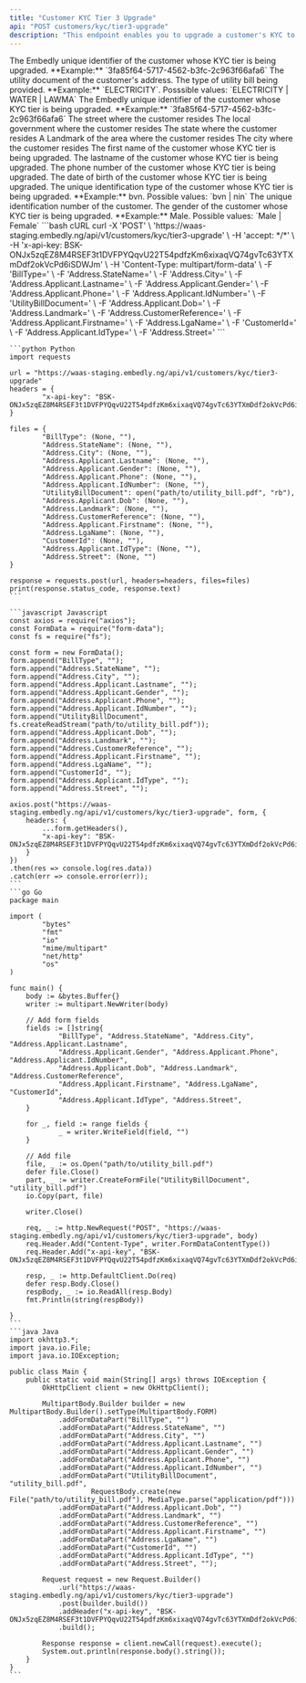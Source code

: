 ```yaml
---
title: "Customer KYC Tier 3 Upgrade"
api: "POST customers/kyc/tier3-upgrade"
description: "This endpoint enables you to upgrade a customer's KYC to Tier 3"
---
```


<ParamField body="CustomerId" type="string" required>
	The Embedly unique identifier of the customer whose KYC tier is being
	upgraded. **Example:** `3fa85f64-5717-4562-b3fc-2c963f66afa6`
</ParamField>

<ParamField body="UtilityBillDocument" type="file" required>
	The utility document of the customer's address.
</ParamField>

<ParamField body="BillType" type="string" required>
	The type of utility bill being provided. **Example:** `ELECTRICITY`. Posssible
	values: `ELECTRICITY | WATER | LAWMA`
</ParamField>

<ParamField body="Address.CustomerReference" type="string" required>
	The Embedly unique identifier of the customer whose KYC tier is being
	upgraded. **Example:** `3fa85f64-5717-4562-b3fc-2c963f66afa6`
</ParamField>

<ParamField body="Address.Street" type="string" required>
	The street where the customer resides
</ParamField>

<ParamField body="Address.LgaName" type="string" required>
	The local government where the customer resides
</ParamField>

<ParamField body="Address.StateName" type="string" required>
	The state where the customer resides
</ParamField>

<ParamField body="Address.Landmark" type="string" required>
	A Landmark of the area where the customer resides
</ParamField>

<ParamField body="Address.City" type="string" required>
	The city where the customer resides
</ParamField>

<ParamField body="Address.Firstname" type="string" required>
	The first name of the customer whose KYC tier is being upgraded.
</ParamField>

<ParamField body="Address.Lastname" type="string" required>
	The lastname of the customer whose KYC tier is being upgraded.
</ParamField>

<ParamField body="Address.Phone" type="string" required>
	The phone number of the customer whose KYC tier is being upgraded.
</ParamField>

<ParamField body="Address.Dob" type="string" required>
	The date of birth of the customer whose KYC tier is being upgraded.
</ParamField>

<ParamField body="Address.idType" type="string" required>
	The unique identification type of the customer whose KYC tier is being
	upgraded. **Example:** bvn. Possible values: `bvn | nin`
</ParamField>

<ParamField body="Address.idNumber" type="string" required>
	The unique identification number of the customer.
</ParamField>

<ParamField body="Address.Gender" type="string" required>
	The gender of the customer whose KYC tier is being upgraded. **Example:**
	Male. Possible values: `Male | Female`
</ParamField>

<RequestExample>
	```bash cURL 
	curl -X 'POST' \
	'https://waas-staging.embedly.ng/api/v1/customers/kyc/tier3-upgrade' \
	-H 'accept: */*' \
	-H 'x-api-key: BSK-ONJx5zqEZ8M4RSEF3t1DVFPYQqvU22T54pdfzKm6xixaqVQ74gvTc63YTXmDdf2okVcPd6iSDWJm' \
	-H 'Content-Type: multipart/form-data' \
	-F 'BillType=' \
	-F 'Address.StateName=' \
	-F 'Address.City=' \
	-F 'Address.Applicant.Lastname=' \
	-F 'Address.Applicant.Gender=' \
	-F 'Address.Applicant.Phone=' \
	-F 'Address.Applicant.IdNumber=' \
	-F 'UtilityBillDocument=' \
	-F 'Address.Applicant.Dob=' \
	-F 'Address.Landmark=' \
	-F 'Address.CustomerReference=' \
	-F 'Address.Applicant.Firstname=' \
	-F 'Address.LgaName=' \
	-F 'CustomerId=' \
	-F 'Address.Applicant.IdType=' \
	-F 'Address.Street='
	```
	
	```python Python
	import requests

    url = "https://waas-staging.embedly.ng/api/v1/customers/kyc/tier3-upgrade"
    headers = {
    		"x-api-key": "BSK-ONJx5zqEZ8M4RSEF3t1DVFPYQqvU22T54pdfzKm6xixaqVQ74gvTc63YTXmDdf2okVcPd6iSDWJm"
    }

    files = {
    		"BillType": (None, ""),
    		"Address.StateName": (None, ""),
    		"Address.City": (None, ""),
    		"Address.Applicant.Lastname": (None, ""),
    		"Address.Applicant.Gender": (None, ""),
    		"Address.Applicant.Phone": (None, ""),
    		"Address.Applicant.IdNumber": (None, ""),
    		"UtilityBillDocument": open("path/to/utility_bill.pdf", "rb"),
    		"Address.Applicant.Dob": (None, ""),
    		"Address.Landmark": (None, ""),
    		"Address.CustomerReference": (None, ""),
    		"Address.Applicant.Firstname": (None, ""),
    		"Address.LgaName": (None, ""),
    		"CustomerId": (None, ""),
    		"Address.Applicant.IdType": (None, ""),
    		"Address.Street": (None, "")
    }

    response = requests.post(url, headers=headers, files=files)
    print(response.status_code, response.text)
    ```

    ```javascript Javascript
    const axios = require("axios");
    const FormData = require("form-data");
    const fs = require("fs");

    const form = new FormData();
    form.append("BillType", "");
    form.append("Address.StateName", "");
    form.append("Address.City", "");
    form.append("Address.Applicant.Lastname", "");
    form.append("Address.Applicant.Gender", "");
    form.append("Address.Applicant.Phone", "");
    form.append("Address.Applicant.IdNumber", "");
    form.append("UtilityBillDocument", fs.createReadStream("path/to/utility_bill.pdf"));
    form.append("Address.Applicant.Dob", "");
    form.append("Address.Landmark", "");
    form.append("Address.CustomerReference", "");
    form.append("Address.Applicant.Firstname", "");
    form.append("Address.LgaName", "");
    form.append("CustomerId", "");
    form.append("Address.Applicant.IdType", "");
    form.append("Address.Street", "");

    axios.post("https://waas-staging.embedly.ng/api/v1/customers/kyc/tier3-upgrade", form, {
    	headers: {
    		...form.getHeaders(),
    		"x-api-key": "BSK-ONJx5zqEZ8M4RSEF3t1DVFPYQqvU22T54pdfzKm6xixaqVQ74gvTc63YTXmDdf2okVcPd6iSDWJm"
    	}
    })
    .then(res => console.log(res.data))
    .catch(err => console.error(err));
    ```
    ```go Go
    package main

    import (
    		"bytes"
    		"fmt"
    		"io"
    		"mime/multipart"
    		"net/http"
    		"os"
    )

    func main() {
    	body := &bytes.Buffer{}
    	writer := multipart.NewWriter(body)

    	// Add form fields
    	fields := []string{
    			"BillType", "Address.StateName", "Address.City", "Address.Applicant.Lastname",
    			"Address.Applicant.Gender", "Address.Applicant.Phone", "Address.Applicant.IdNumber",
    			"Address.Applicant.Dob", "Address.Landmark", "Address.CustomerReference",
    			"Address.Applicant.Firstname", "Address.LgaName", "CustomerId",
    			"Address.Applicant.IdType", "Address.Street",
    	}

    	for _, field := range fields {
    			_ = writer.WriteField(field, "")
    	}

    	// Add file
    	file, _ := os.Open("path/to/utility_bill.pdf")
    	defer file.Close()
    	part, _ := writer.CreateFormFile("UtilityBillDocument", "utility_bill.pdf")
    	io.Copy(part, file)

    	writer.Close()

    	req, _ := http.NewRequest("POST", "https://waas-staging.embedly.ng/api/v1/customers/kyc/tier3-upgrade", body)
    	req.Header.Add("Content-Type", writer.FormDataContentType())
    	req.Header.Add("x-api-key", "BSK-ONJx5zqEZ8M4RSEF3t1DVFPYQqvU22T54pdfzKm6xixaqVQ74gvTc63YTXmDdf2okVcPd6iSDWJm")

    	resp, _ := http.DefaultClient.Do(req)
    	defer resp.Body.Close()
    	respBody, _ := io.ReadAll(resp.Body)
    	fmt.Println(string(respBody))

    }
    ```
    ```java Java
    import okhttp3.*;
    import java.io.File;
    import java.io.IOException;

    public class Main {
    	public static void main(String[] args) throws IOException {
    		OkHttpClient client = new OkHttpClient();

    		MultipartBody.Builder builder = new MultipartBody.Builder().setType(MultipartBody.FORM)
    			.addFormDataPart("BillType", "")
    			.addFormDataPart("Address.StateName", "")
    			.addFormDataPart("Address.City", "")
    			.addFormDataPart("Address.Applicant.Lastname", "")
    			.addFormDataPart("Address.Applicant.Gender", "")
    			.addFormDataPart("Address.Applicant.Phone", "")
    			.addFormDataPart("Address.Applicant.IdNumber", "")
    			.addFormDataPart("UtilityBillDocument", "utility_bill.pdf",
    					RequestBody.create(new File("path/to/utility_bill.pdf"), MediaType.parse("application/pdf")))
    			.addFormDataPart("Address.Applicant.Dob", "")
    			.addFormDataPart("Address.Landmark", "")
    			.addFormDataPart("Address.CustomerReference", "")
    			.addFormDataPart("Address.Applicant.Firstname", "")
    			.addFormDataPart("Address.LgaName", "")
    			.addFormDataPart("CustomerId", "")
    			.addFormDataPart("Address.Applicant.IdType", "")
    			.addFormDataPart("Address.Street", "");

    		Request request = new Request.Builder()
    			.url("https://waas-staging.embedly.ng/api/v1/customers/kyc/tier3-upgrade")
    			.post(builder.build())
    			.addHeader("x-api-key", "BSK-ONJx5zqEZ8M4RSEF3t1DVFPYQqvU22T54pdfzKm6xixaqVQ74gvTc63YTXmDdf2okVcPd6iSDWJm")
    			.build();

    		Response response = client.newCall(request).execute();
    		System.out.println(response.body().string());
    	}
    }
    ```

</RequestExample>

